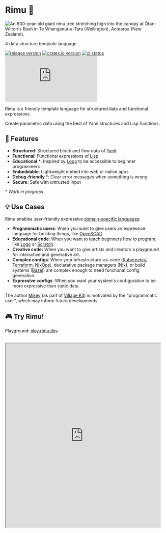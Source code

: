 
<div className="landing-header">

# Rimu 🌱

<Image
  className="landing-header__image"
  height={512}
  alt="An 800-year-old giant rimu tree stretching high into the canopy at Ōtari-Wilton's Bush in Te Whanganui-a-Tara (Wellington), Aotearoa (New Zealand)."
  src={rimuTree}
/>

<span className="landing-header__subtext">
A data structure template language.
</span>

<div className="landing-header__badges">

[![release version](https://img.shields.io/github/v/release/ahdinosaur/rimu?style=flat-square&display_name=tag&include_prereleases)](https://github.com/ahdinosaur/rimu/releases/latest)
[![crates.io version](https://img.shields.io/crates/v/rimu.svg?style=flat-square)](https://crates.io/crates/rimu)
[![ci status](https://img.shields.io/github/checks-status/ahdinosaur/rimu/main?style=flat-square)](https://github.com/ahdinosaur/rimu/actions/workflows/ci.yml?query=branch%3Amain)
[![chat](https://img.shields.io/matrix/rimu:matrix.org?style=flat-square&label=chat)](https://matrix.to/#/#rimu:matrix.org)

</div>
</div>

Rimu is a friendly template language for structured data and functional expressions.

Create parametric data using the best of Yaml structures and Lisp functions.

## 🌿 Features

- **Structured**: Structured block and flow data of [Yaml](https://en.wikipedia.org/wiki/YAML)
- **Functional**: Functional expressions of [Lisp](https://en.wikipedia.org/wiki/Lisp_(programming_language))
- **Educational** \*: Inspired by [Logo](https://en.wikipedia.org/wiki/Logo_(programming_language)) to be accessible to beginner programmers
- **Embeddable**: Lightweight embed into web or native apps
- **Debug-friendly** \*: Clear error messages when something is wrong
- **Secure:** Safe with untrusted input

\* _Work in progress_

## 💡 Use Cases

Rimu enables user-friendly expressive [domain-specific languages](https://en.wikipedia.org/wiki/Domain-specific_language):

- **Programmatic users**: When you want to give users an expressive language for building things, like [OpenSCAD](https://openscad.org/).
- **Educational code**: When you want to teach beginners how to program, like [Logo](https://en.wikipedia.org/wiki/Logo_(programming_language)) or [Scratch](https://scratch.mit.edu/).
- **Creative code:** When you want to give artists and creators a playground for interactive and generative art.
- **Complex configs**: When your infrastructure-as-code ([Kubernetes](https://kubernetes.io/), [Terraform](https://www.terraform.io/), [NixOps](https://github.com/NixOS/nixops)), declarative package managers ([Nix](https://nixos.org/)), or build systems ([Bazel](https://bazel.build/)) are complex enough to need functional config generation.
- **Expressive configs**: When you want your system's configuration to be more expressive than static data.

The author [Mikey](https://mikey.nz) (as part of [Village Kit](https://villagekit.com)) is motivated by the "programmatic user", which may inform future developments.

## 🎮 Try Rimu!

Playground: [play.rimu.dev](https://play.rimu.dev)

<br />

<iframe
  width="100%"
  height="600"
  src="https://play.rimu.dev/?i=bNcpBCoAwDATAryx5RqE3D_5AhF5ajFqIDZh68Pdai5dd2Fk62Cxu7EIBhGsr4FBdHAIZn1kvC9TmXDrm9XN43x5Z5O4O1J3Lu80xpYihp-qvLMavjiyimPSUJRA9"
/>

## 📌 Stability

The Rimu language is in the experimental phase.

If you want to participate in mad science, please join us! 🧪

For more stable alternatives, see [related projects](./related).

## 💬 Community & Contributions

We believe in learning and growing together.

Join the conversation, share your insights, ask questions, and help evolve Rimu in our [Community Discussions](https://github.com/ahdinosaur/rimu/discussions).

Contributions to the development and documentation of Rimu are always welcome!
